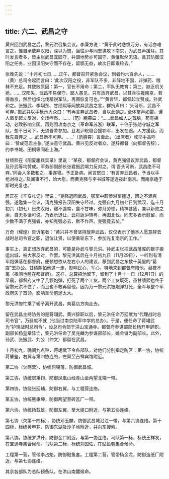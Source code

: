 ```yaml
---
---
---
```

title: 六二、武昌之守
---



黄兴回到武昌之后，黎元洪召集会议。李廉方说：“黄于此时悲愤万分，有话亦难言之，惟自承放弃汉阳，深以为愧，当往沪与同志谋攻下南京，为武昌声援耳。其时发言者多，皆主张武昌宜固守，并谓地势亦可固守，黄惟默然无语。且其防御汉阳之任务，业因汉阳失守而不存在，留鄂无益，故次日即乘轮去。”

张难先说：“十月初七日……正午，都督召开紧急会议，到者约六百余人，……（黄）总司令起而言曰：‘此次汉阳之役，非军队不多，非阵地不固，非弹药、粮秣不充足。其致败原因：第一，官长不用命；第二，军队无教育；第三，缺乏机关抢。……汉阳失，武昌不易保守。鄙人愚见，只有放弃武昌，以其兵往援南京。若得南京，然后组织北伐精锐军队，再图恢复可也。”’“黄言毕，都督起立赞成。孙武和之。张振武、李翊东、甘绩熙等闻放弃武昌之言，群抗声曰：‘头可断，武昌不可弃。’振武并以手枪示大众曰：‘有再言弃武昌者，当以此饷之。’全体掌声如雷。谭人凤复起立反对，全场哗然。……（范）腾霄曰：“……武昌如人之首脑，苟有摇动，必致影响全国。再则围攻南京之（革命军苏浙）联军，十倍于张勋守城之军队，想不日可下，无须吾辈参加。且淞沪皖赣合援鄂军，出发在途。人方援我，而我先自弃之……武昌断不可弃。……’（范腾霄）言至此，（出席者）咸举手高呼曰：‘赞成范君主张。’遂决意守武昌。黄兴见反对者众，遂辞都督（向都督告辞），约李书城、田桐等同赴上海。”

甘绩熙在《阳夏鏖兵实录》里说：“某夜，都督府会议，黄克强倡议弃武昌，都督及孙武等均赞成。军务部副部长张君振武竭力反对之。谓‘吾头可断，武昌绝不可弃。’同会人多数和之，事遂寝。予正卧病，闻言怒曰：‘有言弃武昌者，予当以手枪对待之。’及闻事不行，始大慰。而黄克强与李书城等遂连夜赴南京。而南京适于斯时光复也。”

居正在《辛亥札记》里说：“克强退回武昌，鄂军中颇愤湘军擅退，因之不满克强，遂邀集一会议，请克强报告汉阳失守经过。克强自九月初七日到武汉，迄十月初六（初七）日失汉阳，寝不遑席，食不甘味，弥月劳顿，精神甚疲，兼以新败之余，自无多话可说。乃表示退让，云将返沪转粤，再图北伐。同志多表示慰留，而少数不满于克强者，亦知克强必去，默不作声。克强竟去矣。”

万奇（耀煌）告诉笔者：“黄兴并不曾坚持放弃武昌，仅仅表示了他本人愿意辞去战时总司令官之职，退位让贤，以便乘轮东下，参加光复南京的工作。”

事实上，真正想放弃武昌的，可能是孙武与黎元洪。孙武主张把武昌藩库的银子搬运出城，被大家反对，作罢。黎元洪其后在十月初九日（11月29日），一听到有清军炮弹落在都督府，便顿想依从左右小人的建议，移到武昌之东数十英里的“葛店”去办公。甘绩熙怕他这一走，影响民心、军心，特地来到都督府陪他，昼夜不离（夜间也睡在都督府）。这样，总算把他留下，留到了十月十一日（12月1日）的早晨，都督府又中了几颗炮弹，打死了两个工友。两个工友既死，虽甘绩熙也终于留黎元洪不住了，而且也不敢再留他，因为万一黎元洪被炮弹打死，全军与整个军政府失了首领，影响革命前途太大。

黎元洪匆忙乘了轿子离开武昌，向葛店方向走去。

留在武昌主持防务的是蒋翊武。黄兴辞职以后，黎元洪任命万廷献为“代理战时总司令官”，万廷献不就（他当过南京陆军中学的总办）。于是，便任命了蒋翊武为“护理战时总司令”，设总司令部于洪山宝通寺。都督府参谋部部长杨开甲辞职，副部长杨玺章阵亡，黎元洪任命了吴兆麟为参谋部部长，姚金镛为副部长。此外，孙武、张振武、刘公（仲文）都留在武昌。

十月初九，晚间九点钟，蒋翊武下令各部队，对他们分别指定防区：第一协，协统蒋肇鉴，右翼与第四协连络，左翼至吉祥宾馆附近。

第二协（欠两营），协统何锡藩，防御武昌城。

第三协，协统窦秉钧，防御凤凰山经青山至两望北端一带。

第四协，协绕张廷辅，防御右翼，与工程营连络。

第五协，协统熊秉坤，防御两望至砖瓦厂一带。

第六协，协统扬载雄，防御左翼，至大堤口附近，与第五协连络。

第七协（欠第十四标），协统邓玉麟，防御武昌城沿江一带，与第六协连络。第十四标，标统黄申芗，防御东湖及沙子岭附近，并向东搜索。

第八协。协统罗洪升，防御金口附近，与第一协连络。马队第一标，标统王祥发，在宝通寺集合候命。马队第二标，标统刘国佐，在鲇鱼套集合候命。

工程第一营，管带李占魁，防御鲇鱼套。工程第二营，管带杨金龙，防御造纸厂附近，与第七协连络。

其余各部队为总队预备队，在洪山南麓候命。